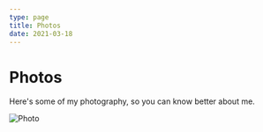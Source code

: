 ```yaml
---
type: page
title: Photos
date: 2021-03-18
---
```


# Photos

Here's some of my photography, so you can know better about me.


<Image
  src="/images/photo1.jpeg"
  alt="Photo"
  width={1125}
  height={750}
  priority
  className="next-image"
/>